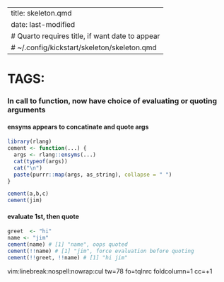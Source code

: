 
---
title: skeleton.qmd
date: last-modified
# Quarto requires title, if want date to appear
# ~/.config/kickstart/skeleton/skeleton.qmd
---
#   TAGS:   

### In call to function, now have choice of evaluating or quoting arguments

#### ensyms appears to concatinate and quote args
```r
library(rlang)
cement <- function(...) {
  args <- rlang::ensyms(...)
  cat(typeof(args))
  cat("\n")
  paste(purrr::map(args, as_string), collapse = " ")
}

cement(a,b,c)
cement(jim)
```

#### evaluate 1st, then quote 
```r
greet  <- "hi"
name <- "jim"
cement(name) # [1] "name", oops quoted
cement(!!name) # [1] "jim", force evaluation before quoting
cement(!!greet, !!name) # [1] "hi jim"


```


vim:linebreak:nospell:nowrap:cul tw=78 fo=tqlnrc foldcolumn=1 cc=+1
